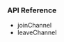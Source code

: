 <PlatformWrapper platform="windows">

### API Reference

- <Link to="{{global.API_REF_CPP_ROOT_VOICE_SDK}}/class_irtcengine.html#api_irtcengine_joinchannel2">joinChannel</Link>

- <Link to="{{global.API_REF_CPP_ROOT_VOICE_SDK}}/class_irtcengine.html#api_irtcengine_leavechannel">leaveChannel</Link>

</PlatformWrapper>
